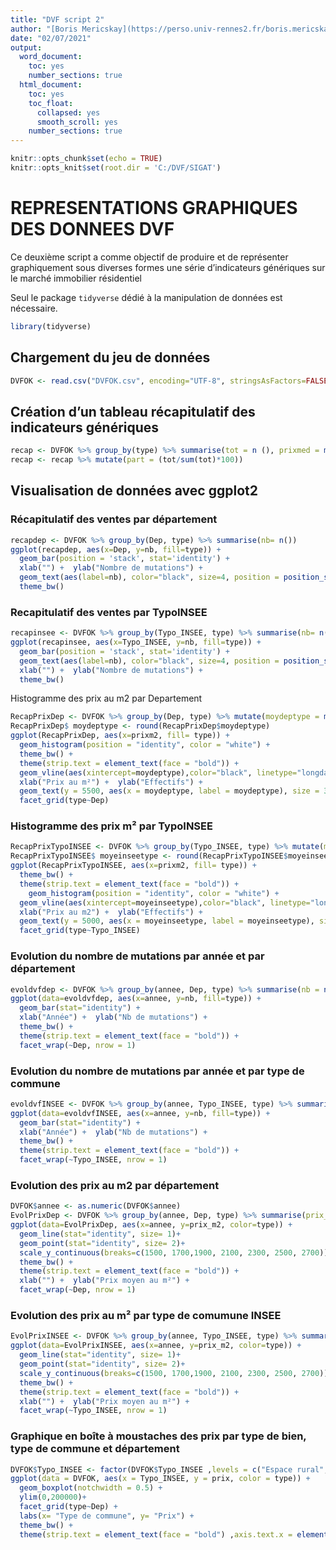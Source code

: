 ```yaml
---
title: "DVF script 2"
author: "[Boris Mericskay](https://perso.univ-rennes2.fr/boris.mericskay) et [Florent Demoraes](https://perso.univ-rennes2.fr/florent.demoraes)"
date: "02/07/2021"
output:
  word_document:
    toc: yes
    number_sections: true
  html_document:
    toc: yes
    toc_float:
      collapsed: yes
      smooth_scroll: yes
    number_sections: true
---
```


```r
knitr::opts_chunk$set(echo = TRUE)
knitr::opts_knit$set(root.dir = 'C:/DVF/SIGAT')
```

# REPRESENTATIONS GRAPHIQUES DES DONNEES DVF

Ce deuxième script a comme objectif de produire et de représenter graphiquement sous diverses formes une série d'indicateurs génériques sur le marché immobilier résidentiel


Seul le package `tidyverse` dédié à la manipulation de données est nécessaire.

```r
library(tidyverse)
```

## Chargement du jeu de données

```r
DVFOK <- read.csv("DVFOK.csv", encoding="UTF-8", stringsAsFactors=FALSE)
```


## Création d'un tableau récapitulatif des indicateurs génériques

```r
recap <- DVFOK %>% group_by(type) %>% summarise(tot = n (), prixmed = median(prix), prixmoy = mean(prix), surfmed = median(surface), surfmoy = mean(surface), prixm2med = median(prixm2), prixm2moy = mean(prixm2))
recap <- recap %>% mutate(part = (tot/sum(tot)*100))
```

## Visualisation de données avec ggplot2

### Récapitulatif des ventes par département

```r
recapdep <- DVFOK %>% group_by(Dep, type) %>% summarise(nb= n())
ggplot(recapdep, aes(x=Dep, y=nb, fill=type)) +
  geom_bar(position = 'stack', stat='identity') +
  xlab("") +  ylab("Nombre de mutations") +
  geom_text(aes(label=nb), color="black", size=4, position = position_stack(vjust = 0.5))+
  theme_bw()
```

### Recapitulatif des ventes par TypoINSEE

```r
recapinsee <- DVFOK %>% group_by(Typo_INSEE, type) %>% summarise(nb= n())
ggplot(recapinsee, aes(x=Typo_INSEE, y=nb, fill=type)) +
  geom_bar(position = 'stack', stat='identity') +
  geom_text(aes(label=nb), color="black", size=4, position = position_stack(vjust = 0.5))+
  xlab("") +  ylab("Nombre de mutations") +
  theme_bw()
```

Histogramme des prix au m2 par Departement

```r
RecapPrixDep <- DVFOK %>% group_by(Dep, type) %>% mutate(moydeptype = mean(prixm2))
RecapPrixDep$ moydeptype <- round(RecapPrixDep$moydeptype)
ggplot(RecapPrixDep, aes(x=prixm2, fill= type)) +
  geom_histogram(position = "identity", color = "white") +
  theme_bw() +
  theme(strip.text = element_text(face = "bold")) +
  geom_vline(aes(xintercept=moydeptype),color="black", linetype="longdash", size=0.75) +
  xlab("Prix au m²") +  ylab("Effectifs") +
  geom_text(y = 5500, aes(x = moydeptype, label = moydeptype), size = 3, hjust = -.3) +
  facet_grid(type~Dep)
```

### Histogramme des prix m² par TypoINSEE

```r
RecapPrixTypoINSEE <- DVFOK %>% group_by(Typo_INSEE, type) %>% mutate(moyeinseetype = mean(prixm2))
RecapPrixTypoINSEE$ moyeinseetype <- round(RecapPrixTypoINSEE$moyeinseetype)
ggplot(RecapPrixTypoINSEE, aes(x=prixm2, fill= type)) +
  theme_bw() +
  theme(strip.text = element_text(face = "bold")) +
    geom_histogram(position = "identity", color = "white") +
  geom_vline(aes(xintercept=moyeinseetype),color="black", linetype="longdash", size=0.75) +
  xlab("Prix au m2") +  ylab("Effectifs") +
  geom_text(y = 5000, aes(x = moyeinseetype, label = moyeinseetype), size = 3, hjust = -.1) +
  facet_grid(type~Typo_INSEE)
```

### Evolution du nombre de mutations par année et par département

```r
evoldvfdep <- DVFOK %>% group_by(annee, Dep, type) %>% summarise(nb = n())
ggplot(data=evoldvfdep, aes(x=annee, y=nb, fill=type)) +
  geom_bar(stat="identity") +
  xlab("Année") +  ylab("Nb de mutations") +
  theme_bw() +
  theme(strip.text = element_text(face = "bold")) +
  facet_wrap(~Dep, nrow = 1)
```

### Evolution du nombre de mutations par année et par type de commune

```r
evoldvfINSEE <- DVFOK %>% group_by(annee, Typo_INSEE, type) %>% summarise(nb = n())
ggplot(data=evoldvfINSEE, aes(x=annee, y=nb, fill=type)) +
  geom_bar(stat="identity") +
  xlab("Année") +  ylab("Nb de mutations") +
  theme_bw() +
  theme(strip.text = element_text(face = "bold")) +
  facet_wrap(~Typo_INSEE, nrow = 1)
```

### Evolution des prix au m2 par département

```r
DVFOK$annee <- as.numeric(DVFOK$annee)
EvolPrixDep <- DVFOK %>% group_by(annee, Dep, type) %>% summarise(prix_m2 = mean(prixm2))
ggplot(data=EvolPrixDep, aes(x=annee, y=prix_m2, color=type)) +
  geom_line(stat="identity", size= 1)+
  geom_point(stat="identity", size= 2)+
  scale_y_continuous(breaks=c(1500, 1700,1900, 2100, 2300, 2500, 2700)) +
  theme_bw() +
  theme(strip.text = element_text(face = "bold")) +
  xlab("") +  ylab("Prix moyen au m²") + 
  facet_wrap(~Dep, nrow = 1) 
```

### Evolution des prix au m² par type de comumune INSEE

```r
EvolPrixINSEE <- DVFOK %>% group_by(annee, Typo_INSEE, type) %>% summarise(prix_m2 = mean(prixm2))
ggplot(data=EvolPrixINSEE, aes(x=annee, y=prix_m2, color=type)) +
  geom_line(stat="identity", size= 1)+
  geom_point(stat="identity", size= 2)+
  scale_y_continuous(breaks=c(1500, 1700,1900, 2100, 2300, 2500, 2700)) +
  theme_bw() +
  theme(strip.text = element_text(face = "bold")) +
  xlab("") +  ylab("Prix moyen au m²") + 
  facet_wrap(~Typo_INSEE, nrow = 1)
```

### Graphique en boîte à moustaches des prix par type de bien, type de commune et département

```r
DVFOK$Typo_INSEE <- factor(DVFOK$Typo_INSEE ,levels = c("Espace rural", "Couronne périurbaine", "Pôle urbain"))
ggplot(data = DVFOK, aes(x = Typo_INSEE, y = prix, color = type)) +
  geom_boxplot(notchwidth = 0.5) +
  ylim(0,200000)+
  facet_grid(type~Dep) +
  labs(x= "Type de commune", y= "Prix") +
  theme_bw() +
  theme(strip.text = element_text(face = "bold") ,axis.text.x = element_text(angle = 45, hjust = 1))
```
